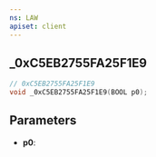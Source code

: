 ```yaml
---
ns: LAW
apiset: client
---
```

## _0xC5EB2755FA25F1E9

```c
// 0xC5EB2755FA25F1E9
void _0xC5EB2755FA25F1E9(BOOL p0);
```


## Parameters
* **p0**: